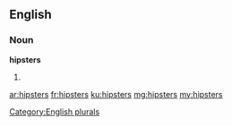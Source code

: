 ==English==

===Noun===
'''hipsters'''

# {{plural of|[[hipster]]}}

[[Category:English plurals]]

[[ar:hipsters]]
[[fr:hipsters]]
[[ku:hipsters]]
[[mg:hipsters]]
[[my:hipsters]]